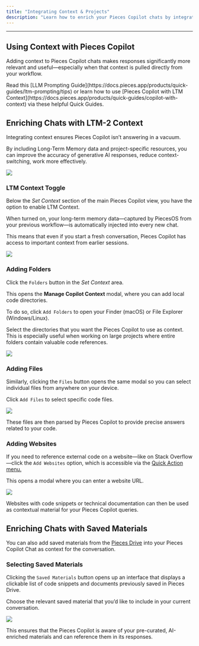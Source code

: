 ```yaml
---
title: "Integrating Context & Projects"
description: "Learn how to enrich your Pieces Copilot chats by integrating context—like folders, file, and other saved materials—from your previous tasks and current projects."
---
```


---

## Using Context with Pieces Copilot

Adding context to Pieces Copilot chats makes responses significantly more relevant and useful—especially when that context is pulled directly from your workflow.

<Card title="Want to learn more about using LTM Context?">
  Read this [LLM Prompting Guide](https://docs.pieces.app/products/quick-guides/ltm-prompting/tips) or learn how to use [Pieces Copilot with LTM Context](https://docs.pieces.app/products/quick-guides/copilot-with-context) via these helpful Quick Guides.
</Card>

## Enriching Chats with LTM-2 Context

Integrating context ensures Pieces Copilot isn’t answering in a vacuum.

By including Long-Term Memory data and project-specific resources, you can improve the accuracy of generative AI responses, reduce context-switching, work more effectively.

![](https://storage.googleapis.com/hashnode_product_documentation_assets/desktop_app_assets/pieces_copilot/context_and_project_integration/enriching_chats_with_context_closeup.png)

### LTM Context Toggle

Below the _Set Context_ section of the main Pieces Copilot view, you have the option to enable LTM Context.

When turned on, your long-term memory data—captured by PiecesOS from your previous workflow—is automatically injected into every new chat.

This means that even if you start a fresh conversation, Pieces Copilot has access to important context from earlier sessions.

![](https://storage.googleapis.com/hashnode_product_documentation_assets/desktop_app_assets/pieces_copilot/context_and_project_integration/gifs/enabling_context_in_new_chat.gif)

### Adding Folders

Click the `Folders` button in the _Set Context_ area.

This opens the **Manage Copilot Context** modal, where you can add local code directories.

To do so, click `Add Folders` to open your Finder (macOS) or File Explorer (Windows/Linux).

Select the directories that you want the Pieces Copilot to use as context. This is especially useful when working on large projects where entire folders contain valuable code references.

![](https://storage.googleapis.com/hashnode_product_documentation_assets/desktop_app_assets/pieces_copilot/context_and_project_integration/gifs/adding_folder_as_directory_context.gif)

### Adding Files

Similarly, clicking the `Files` button opens the same modal so you can select individual files from anywhere on your device.

Click `Add Files` to select specific code files.

![](https://storage.googleapis.com/hashnode_product_documentation_assets/desktop_app_assets/pieces_copilot/context_and_project_integration/gifs/adding_several_files_as_context%20%20.gif)

These files are then parsed by Pieces Copilot to provide precise answers related to your code.

### Adding Websites

If you need to reference external code on a website—like on Stack Overflow—click the `Add Websites` option, which is accessible via the [Quick Action menu.](https://docs.pieces.app/products/desktop/drive/enrichment-and-metadata#using-the-quick-menu)

This opens a modal where you can enter a website URL.

![](https://storage.googleapis.com/hashnode_product_documentation_assets/desktop_app_assets/pieces_copilot/context_and_project_integration/gifs/adding_websites_as_context_demo.gif)

Websites with code snippets or technical documentation can then be used as contextual material for your Pieces Copilot queries.

## Enriching Chats with Saved Materials

You can also add saved materials from the [Pieces Drive](https://docs.pieces.app/products/desktop/drive) into your Pieces Copilot Chat as context for the conversation.

### Selecting Saved Materials

Clicking the `Saved Materials` button opens up an interface that displays a clickable list of code snippets and documents previously saved in Pieces Drive.

Choose the relevant saved material that you’d like to include in your current conversation.

![](https://storage.googleapis.com/hashnode_product_documentation_assets/desktop_app_assets/pieces_copilot/context_and_project_integration/gifs/selecting_saved_materials_add_as_context.gif)

This ensures that the Pieces Copilot is aware of your pre-curated, AI-enriched materials and can reference them in its responses.
